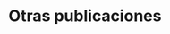 ---
title: "Otras publicaciones"
description: "Artículos técnicos, tutoriales y notas de aplicación."
---